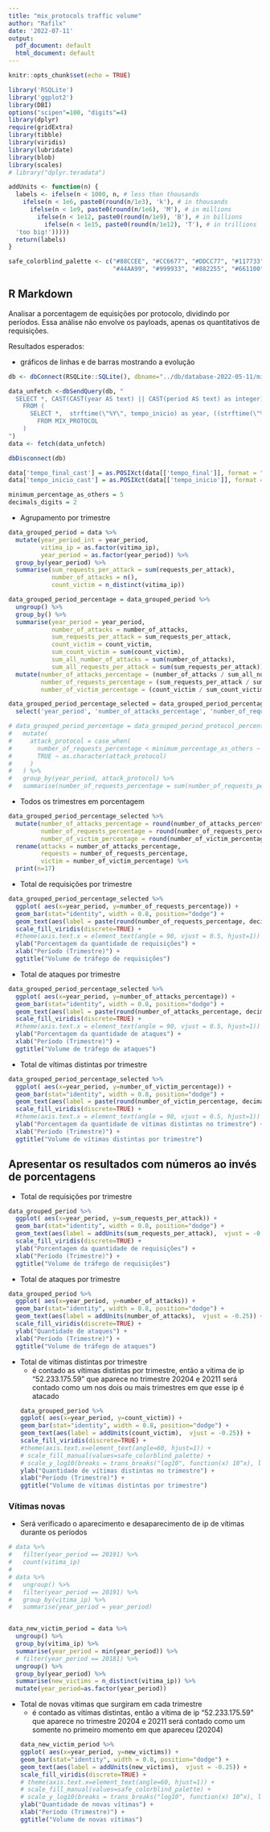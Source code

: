```yaml
---
title: "mix_protocols traffic volume"
author: "Rafilx"
date: '2022-07-11'
output:
  pdf_document: default
  html_document: default
---
```


```r
knitr::opts_chunk$set(echo = TRUE)
```

```r
library('RSQLite')
library('ggplot2')
library(DBI)
options("scipen"=100, "digits"=4)
library(dplyr)
require(gridExtra)
library(tibble)
library(viridis)
library(lubridate)
library(blob)
library(scales)
# library("dplyr.teradata")
```
```r
addUnits <- function(n) {
  labels <- ifelse(n < 1000, n, # less than thousands
    ifelse(n < 1e6, paste0(round(n/1e3), 'k'), # in thousands
      ifelse(n < 1e9, paste0(round(n/1e6), 'M'), # in millions
        ifelse(n < 1e12, paste0(round(n/1e9), 'B'), # in billions
          ifelse(n < 1e15, paste0(round(n/1e12), 'T'), # in trillions
  'too big!')))))
  return(labels)
}

safe_colorblind_palette <- c("#88CCEE", "#CC6677", "#DDCC77", "#117733", "#332288", "#AA4499", 
                             "#44AA99", "#999933", "#882255", "#661100", "#6699CC", "#888888")
```

## R Markdown

Analisar a porcentagem de equisições por protocolo, dividindo por períodos. Essa análise não envolve os payloads, apenas os quantitativos de requisições.

Resultados esperados:

- gráficos de linhas e de barras mostrando a evolução 
```r
db <- dbConnect(RSQLite::SQLite(), dbname="../db/database-2022-05-11/mix_protocol.sqlite")

data_unfetch <-dbSendQuery(db, "
  SELECT *, CAST(CAST(year AS text) || CAST(period AS text) as integer) as year_period
    FROM (
      SELECT *,  strftime(\"%Y\", tempo_inicio) as year, ((strftime(\"%m\", tempo_final) - 1) / 3) + 1 AS period
        FROM MIX_PROTOCOL
    )
")
data <- fetch(data_unfetch)

dbDisconnect(db)
```
<!-- - Agrupamento realizado por período (trimestre) e "attack_protocol" é o protocolo utilizado no ataque `["chargen", "cldap", "coap", "dns", "memcached", "ntp", "qotd", "ssdp", "steam_games", "outros"]` -->
<!-- - Somando a quantidade de requisições utilizadas por cada protocolo e período -->


```r

data['tempo_final_cast'] = as.POSIXct(data[['tempo_final']], format = "%Y-%m-%d %H:%M:%S")
data['tempo_inicio_cast'] = as.POSIXct(data[['tempo_inicio']], format = "%Y-%m-%d %H:%M:%S")

minimum_percentage_as_others = 5
decimals_digits = 2

```

- Agrupamento por trimestre

```r
data_grouped_period = data %>%
  mutate(year_period_int = year_period, 
         vitima_ip = as.factor(vitima_ip),
         year_period = as.factor(year_period)) %>%
  group_by(year_period) %>%
  summarise(sum_requests_per_attack = sum(requests_per_attack), 
            number_of_attacks = n(),
            count_victim = n_distinct(vitima_ip)) 

data_grouped_period_percentage = data_grouped_period %>%
  ungroup() %>%
  group_by() %>%
  summarise(year_period = year_period,
            number_of_attacks = number_of_attacks,
            sum_requests_per_attack = sum_requests_per_attack,
            count_victim = count_victim,
            sum_count_victim = sum(count_victim), 
            sum_all_number_of_attacks = sum(number_of_attacks), 
            sum_all_requests_per_attack = sum(sum_requests_per_attack)) %>%
  mutate(number_of_attacks_percentage = (number_of_attacks / sum_all_number_of_attacks) * 100, 
         number_of_requests_percentage = (sum_requests_per_attack / sum_all_requests_per_attack) * 100,
         number_of_victim_percentage = (count_victim / sum_count_victim) * 100)

data_grouped_period_percentage_selected = data_grouped_period_percentage %>%
  select('year_period', 'number_of_attacks_percentage', 'number_of_requests_percentage', 'number_of_victim_percentage')

# data_grouped_period_percentage = data_grouped_period_protocol_percentage %>%
#   mutate(
#     attack_protocol = case_when(
#       number_of_requests_percentage < minimum_percentage_as_others ~ "OUTROS",
#       TRUE ~ as.character(attack_protocol) 
#     )
#   ) %>%
#   group_by(year_period, attack_protocol) %>%
#   summarise(number_of_requests_percentage = sum(number_of_requests_percentage)) 

```

- Todos os trimestres em porcentagem
```r

data_grouped_period_percentage_selected %>%
  mutate(number_of_attacks_percentage = round(number_of_attacks_percentage, 2),
         number_of_requests_percentage = round(number_of_requests_percentage, 2),
         number_of_victim_percentage = round(number_of_victim_percentage, 2)) %>%
  rename(attacks = number_of_attacks_percentage, 
         requests = number_of_requests_percentage,
         victim = number_of_victim_percentage) %>%
  print(n=17)
```

- Total de requisições por trimestre
```r
data_grouped_period_percentage_selected %>%  
  ggplot( aes(x=year_period, y=number_of_requests_percentage)) + 
  geom_bar(stat="identity", width = 0.8, position="dodge") +  
  geom_text(aes(label = paste(round(number_of_requests_percentage, decimals_digits), "%"),  vjust = -0.25)) + 
  scale_fill_viridis(discrete=TRUE) +
  #theme(axis.text.x = element_text(angle = 90, vjust = 0.5, hjust=1)) +  
  ylab("Porcentagem da quantidade de requisições") + 
  xlab("Período (Trimestre)") +  
  ggtitle("Volume de tráfego de requisições") 
```
- Total de ataques por trimestre
```r
data_grouped_period_percentage_selected %>%  
  ggplot( aes(x=year_period, y=number_of_attacks_percentage)) + 
  geom_bar(stat="identity", width = 0.8, position="dodge") +  
  geom_text(aes(label = paste(round(number_of_attacks_percentage, decimals_digits), "%"),  vjust = -0.25)) + 
  scale_fill_viridis(discrete=TRUE) +
  #theme(axis.text.x = element_text(angle = 90, vjust = 0.5, hjust=1)) +  
  ylab("Porcentagem da quantidade de ataques") + 
  xlab("Período (Trimestre)") +  
  ggtitle("Volume de tráfego de ataques") 
```

- Total de vítimas distintas por trimestre
```r
data_grouped_period_percentage_selected %>%  
  ggplot( aes(x=year_period, y=number_of_victim_percentage)) + 
  geom_bar(stat="identity", width = 0.8, position="dodge") +  
  geom_text(aes(label = paste(round(number_of_victim_percentage, decimals_digits), "%"),  vjust = -0.25)) + 
  scale_fill_viridis(discrete=TRUE) +
  #theme(axis.text.x = element_text(angle = 90, vjust = 0.5, hjust=1)) +  
  ylab("Porcentagem da quantidade de vítimas distintas no trimestre") + 
  xlab("Período (Trimestre)") +  
  ggtitle("Volume de vítimas distintas por trimestre") 
```

## Apresentar os resultados com números ao invés de porcentagens

- Total de requisições por trimestre
```r
data_grouped_period %>%  
  ggplot( aes(x=year_period, y=sum_requests_per_attack)) + 
  geom_bar(stat="identity", width = 0.8, position="dodge") +  
  geom_text(aes(label = addUnits(sum_requests_per_attack),  vjust = -0.25)) + 
  scale_fill_viridis(discrete=TRUE) +
  ylab("Porcentagem da quantidade de requisições") + 
  xlab("Período (Trimestre)") +  
  ggtitle("Volume de tráfego de requisições") 
```
- Total de ataques por trimestre
```r
data_grouped_period %>%  
  ggplot( aes(x=year_period, y=number_of_attacks)) + 
  geom_bar(stat="identity", width = 0.8, position="dodge") +  
  geom_text(aes(label = addUnits(number_of_attacks),  vjust = -0.25)) + 
  scale_fill_viridis(discrete=TRUE) +
  ylab("Quantidade de ataques") + 
  xlab("Período (Trimestre)") +  
  ggtitle("Volume de tráfego de ataques") 
```

- Total de vítimas distintas por trimestre 
  - é contado as vítimas distintas por trimestre, então a vítima de ip "52.233.175.59" que aparece no trimestre 20204 e 20211 será contado como um nos dois ou mais trimestres em que esse ip é atacado
```r
data_grouped_period %>%  
  ggplot( aes(x=year_period, y=count_victim)) + 
  geom_bar(stat="identity", width = 0.8, position="dodge") +  
  geom_text(aes(label = addUnits(count_victim),  vjust = -0.25)) + 
  scale_fill_viridis(discrete=TRUE) +
  #theme(axis.text.x=element_text(angle=60, hjust=1)) +
  # scale_fill_manual(values=safe_colorblind_palette) +
  # scale_y_log10(breaks = trans_breaks("log10", function(x) 10^x), labels = trans_format("log10", math_format(10^.x))) + 
  ylab("Quantidade de vítimas distintas no trimestre") + 
  xlab("Período (Trimestre)") +  
  ggtitle("Volume de vítimas distintas por trimestre") 
```


### Vítimas novas
- Será verificado o aparecimento e desaparecimento de ip de vítimas durante os períodos

```r
# data %>%
#   filter(year_period == 20191) %>%
#   count(vitima_ip)
# 
# data %>%
#   ungroup() %>%
#   filter(year_period == 20191) %>%
#   group_by(vitima_ip) %>%
#   summarise(year_period = year_period)


data_new_victim_period = data %>%
  ungroup() %>%
  group_by(vitima_ip) %>%
  summarise(year_period = min(year_period)) %>%
  # filter(year_period == 20181) %>%
  ungroup() %>%
  group_by(year_period) %>%
  summarise(new_victims = n_distinct(vitima_ip)) %>%
  mutate(year_period=as.factor(year_period))
```


- Total de novas vítimas que surgiram em cada trimestre 
  - é contado as vítimas distintas, então a vítima de ip "52.233.175.59" que aparece no trimestre 20204 e 20211 será contado como um somente no primeiro momento em que apareceu (20204)
```r
data_new_victim_period %>%  
  ggplot( aes(x=year_period, y=new_victims)) + 
  geom_bar(stat="identity", width = 0.8, position="dodge") +  
  geom_text(aes(label = addUnits(new_victims),  vjust = -0.25)) + 
  scale_fill_viridis(discrete=TRUE) +
  # theme(axis.text.x=element_text(angle=60, hjust=1)) +
  # scale_fill_manual(values=safe_colorblind_palette) +
  # scale_y_log10(breaks = trans_breaks("log10", function(x) 10^x), labels = trans_format("log10", math_format(10^.x))) + 
  ylab("Quantidade de novas vítimas") + 
  xlab("Período (Trimestre)") +  
  ggtitle("Volume de novas vítimas") 
```



